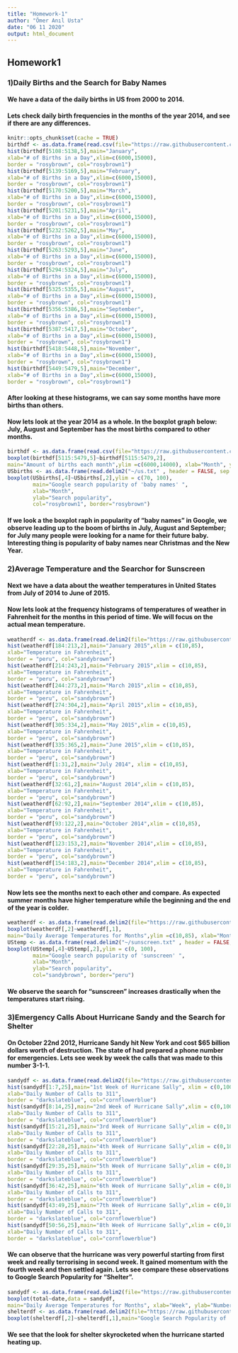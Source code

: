 ```yaml
---
title: "Homework-1"
author: "Ömer Anıl Usta"
date: "06 11 2020"
output: html_document
---
```


## Homework1


### 1)Daily Births and the Search for Baby  Names

####    We have a data of the daily births in US from 2000 to 2014. 
####    Lets check daily birth frequencies in the months of the year 2014, and see if there are any differences.

```r
knitr::opts_chunk$set(cache = TRUE)
birthdf <- as.data.frame(read.csv(file="https://raw.githubusercontent.com/omeranilusta/data/master/births/US_births_2000-2014_SSA.csv", header=TRUE, sep=","))
hist(birthdf[5108:5138,5],main="January",
xlab="# of Births in a Day",xlim=c(6000,15000),
border = "rosybrown", col="rosybrown1")
hist(birthdf[5139:5169,5],main="February",
xlab="# of Births in a Day",xlim=c(6000,15000),
border = "rosybrown", col="rosybrown1")
hist(birthdf[5170:5200,5],main="March",
xlab="# of Births in a Day",xlim=c(6000,15000),
border = "rosybrown", col="rosybrown1")
hist(birthdf[5201:5231,5],main="April",
xlab="# of Births in a Day",xlim=c(6000,15000),
border = "rosybrown", col="rosybrown1")
hist(birthdf[5232:5262,5],main="May",
xlab="# of Births in a Day",xlim=c(6000,15000),
border = "rosybrown", col="rosybrown1")
hist(birthdf[5263:5293,5],main="June",
xlab="# of Births in a Day",xlim=c(6000,15000),
border = "rosybrown", col="rosybrown1")
hist(birthdf[5294:5324,5],main="July",
xlab="# of Births in a Day",xlim=c(6000,15000),
border = "rosybrown", col="rosybrown1")
hist(birthdf[5325:5355,5],main="August",
xlab="# of Births in a Day",xlim=c(6000,15000),
border = "rosybrown", col="rosybrown1")
hist(birthdf[5356:5386,5],main="September",
xlab="# of Births in a Day",xlim=c(6000,15000),
border = "rosybrown", col="rosybrown1")
hist(birthdf[5387:5417,5],main="October",
xlab="# of Births in a Day",xlim=c(6000,15000),
border = "rosybrown", col="rosybrown1")
hist(birthdf[5418:5448,5],main="November",
xlab="# of Births in a Day",xlim=c(6000,15000),
border = "rosybrown", col="rosybrown1")
hist(birthdf[5449:5479,5],main="December",
xlab="# of Births in a Day",xlim=c(6000,15000),
border = "rosybrown", col="rosybrown1")
```

####    After looking at these histograms, we can say some months have more births than others. 
####    Now lets look at the year 2014 as a whole. In the boxplot graph below: July, August and September has the most births compared to other months. 


```r
birthdf <- as.data.frame(read.csv(file="https://raw.githubusercontent.com/omeranilusta/data/master/births/US_births_2000-2014_SSA.csv", header=TRUE, sep=","))
boxplot(birthdf[5115:5479,5]~birthdf[5115:5479,2],
main="Amount of births each month",ylim =c(6000,14000), xlab="Month", ylab="Number of Births in a day", col="rosybrown1", border="rosybrown")
USbirths <- as.data.frame(read.delim2("~/us.txt" , header = FALSE, sep = "-"))
boxplot(USbirths[,4]~USbirths[,2],ylim = c(70, 100),
        main="Google search popularity of 'baby names' ", 
        xlab="Month", 
        ylab="Search popularity", 
        col="rosybrown1", border="rosybrown")
```
  
####    If we look a the boxplot raph in popularity of "baby names" in Google, we observe leading up to the boom of births in July, August and September; for July  many people were looking for a name for their future baby. Interesting thing is popularity of baby names near Christmas and the New Year.

### 2)Average Temperature and the Searchor for Sunscreen
    
####    Next we have a data about the weather temperatures in United States from July of 2014 to June of 2015. 
####    Now lets look at the frequency histograms of temperatures of weather in Fahrenheit for the months in this period of time. We will focus on the actual mean temperature.

```r
weatherdf <- as.data.frame(read.delim2(file="https://raw.githubusercontent.com/BU-IE-360/fall20-omeranilusta/gh-pages/Yeni%20Metin%20Belgesi.txt", header=TRUE, sep=","))
hist(weatherdf[184:213,2],main="January 2015",xlim = c(10,85),
xlab="Temperature in Fahrenheit",
border = "peru", col="sandybrown")
hist(weatherdf[214:243,2],main="February 2015",xlim = c(10,85),
xlab="Temperature in Fahrenheit",
border = "peru", col="sandybrown")
hist(weatherdf[244:273,2],main="March 2015",xlim = c(10,85),
xlab="Temperature in Fahrenheit",
border = "peru", col="sandybrown")
hist(weatherdf[274:304,2],main="April 2015",xlim = c(10,85),
xlab="Temperature in Fahrenheit",
border = "peru", col="sandybrown")
hist(weatherdf[305:334,2],main="May 2015",xlim = c(10,85),
xlab="Temperature in Fahrenheit",
border = "peru", col="sandybrown")
hist(weatherdf[335:365,2],main="June 2015",xlim = c(10,85),
xlab="Temperature in Fahrenheit",
border = "peru", col="sandybrown")
hist(weatherdf[1:31,2],main="July 2014", xlim = c(10,85),
xlab="Temperature in Fahrenheit",
border = "peru", col="sandybrown")
hist(weatherdf[32:61,2],main="August 2014",xlim = c(10,85),
xlab="Temperature in Fahrenheit",
border = "peru", col="sandybrown")
hist(weatherdf[62:92,2],main="September 2014",xlim = c(10,85),
xlab="Temperature in Fahrenheit",
border = "peru", col="sandybrown")
hist(weatherdf[93:122,2],main="October 2014",xlim = c(10,85),
xlab="Temperature in Fahrenheit",
border = "peru", col="sandybrown")
hist(weatherdf[123:153,2],main="November 2014",xlim = c(10,85),
xlab="Temperature in Fahrenheit",
border = "peru", col="sandybrown")
hist(weatherdf[154:183,2],main="December 2014",xlim = c(10,85),
xlab="Temperature in Fahrenheit",
border = "peru", col="sandybrown")

```

####    Now lets see the months next to each other and compare. As expected summer months have higher temperature while the beginning and the end of the year is colder.

```r
weatherdf <- as.data.frame(read.delim2(file="https://raw.githubusercontent.com/BU-IE-360/fall20-omeranilusta/gh-pages/Yeni%20Metin%20Belgesi.txt", header=TRUE, sep=","))
boxplot(weatherdf[,2]~weatherdf[,1],
main="Daily Average Temperatures for Months",ylim =c(10,85), xlab="Month", ylab="Temperature (Fahrenheit)", col="sandybrown", border="peru")
UStemp <- as.data.frame(read.delim2("~/sunscreen.txt" , header = FALSE, sep = "-"))
boxplot(UStemp[,4]~UStemp[,2],ylim = c(0, 100),
        main="Google search popularity of 'sunscreen' ", 
        xlab="Month", 
        ylab="Search popularity", 
        col="sandybrown", border="peru")
```

####    We observe the search for "sunscreen" increases drastically when the temperatures start rising.

### 3)Emergency Calls About Hurricane Sandy and the Search for Shelter

####    On October 22nd 2012, Hurricane Sandy hit New York and cost $65 billion dollars worth of destruction. The state of had prepared a phone number for emergencies. Lets see week by week the calls that was made to this number 3-1-1.
    
```r
sandydf <- as.data.frame(read.delim2(file="https://raw.githubusercontent.com/BU-IE-360/fall20-omeranilusta/gh-pages/sandy.txt", header=TRUE, sep=","))
hist(sandydf[1:7,25],main="1st Week of Hurricane Sally", xlim = c(0,10000),
xlab="Daily Number of Calls to 311",
border = "darkslateblue", col="cornflowerblue")
hist(sandydf[8:14,25],main="2nd Week of Hurricane Sally",xlim = c(0,10000),
xlab="Daily Number of Calls to 311",
border = "darkslateblue", col="cornflowerblue")
hist(sandydf[15:21,25],main="3rd Week of Hurricane Sally",xlim = c(0,10000),
xlab="Daily Number of Calls to 311",
border = "darkslateblue", col="cornflowerblue")
hist(sandydf[22:28,25],main="4th Week of Hurricane Sally",xlim = c(0,10000),
xlab="Daily Number of Calls to 311",
border = "darkslateblue", col="cornflowerblue")
hist(sandydf[29:35,25],main="5th Week of Hurricane Sally",xlim = c(0,10000),
xlab="Daily Number of Calls to 311",
border = "darkslateblue", col="cornflowerblue")
hist(sandydf[36:42,25],main="6th Week of Hurricane Sally",xlim = c(0,10000),
xlab="Daily Number of Calls to 311",
border = "darkslateblue", col="cornflowerblue")
hist(sandydf[43:49,25],main="7th Week of Hurricane Sally",xlim = c(0,10000),
xlab="Daily Number of Calls to 311",
border = "darkslateblue", col="cornflowerblue")
hist(sandydf[50:56,25],main="8th Week of Hurricane Sally",xlim = c(0,10000),
xlab="Daily Number of Calls to 311",
border = "darkslateblue", col="cornflowerblue")
```

####    We can observe that the hurricane was very powerful starting from first week and really terrorising in second week. It gained momentum with the fourth week and then settled again. Lets see compare these observations to Google Search Popularity for "Shelter".

```r
sandydf <- as.data.frame(read.delim2(file="https://raw.githubusercontent.com/BU-IE-360/fall20-omeranilusta/gh-pages/sandy.txt", header=TRUE, sep=","))
boxplot(total~date,data = sandydf,
main="Daily Average Temperatures for Months", xlab="Week", ylab="Number of Calls", border = "darkslateblue", col="cornflowerblue")
shelterdf <- as.data.frame(read.delim2(file="https://raw.githubusercontent.com/BU-IE-360/fall20-omeranilusta/gh-pages/shelter.txt", header=TRUE, sep=","))
boxplot(shelterdf[,2]~shelterdf[,1],main="Google Search Popularity of 'Shelter'", xlab="Week", ylab="Google Search for Shelter", border = "darkslateblue", col="cornflowerblue")
```

####    We see that the look for shelter skyrocketed when the hurricane started heating up. 
